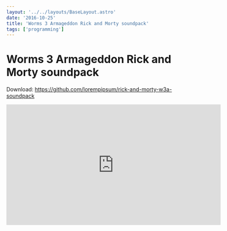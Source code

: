 ```yaml
---
layout: '../../layouts/BaseLayout.astro'
date: '2016-10-25'
title: 'Worms 3 Armageddon Rick and Morty soundpack'
tags: ['programming']
---
```



<DummyComponent />

# Worms 3 Armageddon Rick and Morty soundpack

Download: https://github.com/lorempipsum/rick-and-morty-w3a-soundpack

<iframe
  width="560"
  height="315"
  src="https://www.youtube.com/embed/yyEXBwAfnYI?si=x093dvUF7tAM7IQ3"
  title="YouTube video player"
  frameborder="0"
  allow="accelerometer; autoplay; clipboard-write; encrypted-media; gyroscope; picture-in-picture; web-share"
  allowfullscreen
></iframe>
